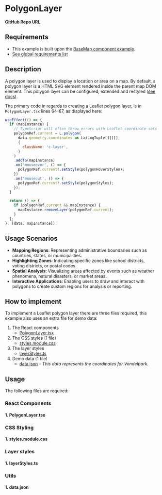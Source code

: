 
<Meta of={PolygonLayerStories} />

# PolygonLayer

**<a href="https://github.com/Amsterdam/ee-react-map-demos/tree/main/src/pages/PolygonLayer" target="_blank">GitHub Repo URL</a>**

## Requirements

- This example is built upon the [BaseMap component example](../?path=/docs/react-baselayer--docs).
- [See global requirements list](../?path=/docs/global-requirements--docs)

## Description

A polygon layer is used to display a location or area on a map. By default, a polygon layer is a HTML SVG element rendered inside the parent map DOM element. This polygon layer can be configured, extended and restyled (<a href="https://leafletjs.com/reference.html#polygon" target="_blank">see docs</a>).

The primary code in regards to creating a Leaflet polygon layer, is in `PolygonLayer.tsx` lines 64-87, as displayed here:

```js
useEffect(() => {
  if (mapInstance) {
    // TypeScript will often throw errors with Leaflet coordinate sets if you don't explicitly cast the type
    polygonRef.current = L.polygon(
      data.geometry.coordinates as LatLngTuple[][][],
      {
        className: 'c-layer',
      }
    )
    .addTo(mapInstance)
    .on('mouseover', () => {
      polygonRef.current?.setStyle(polygonHoverStyles);
    })
    .on('mouseout', () => {
      polygonRef.current?.setStyle(polygonStyles);
    });
  }

  return () => {
    if (polygonRef.current && mapInstance) {
      mapInstance.removeLayer(polygonRef.current);
    }
  };
}, [data, mapInstance]);
```

## Usage Scenarios

- **Mapping Regions**: Representing administrative boundaries such as countries, states, or municipalities.
- **Highlighting Zones**: Indicating specific zones like school districts, voting districts, or postal codes.
- **Spatial Analysis**: Visualizing areas affected by events such as weather phenomena, natural disasters, or market areas.
- **Interactive Applications**: Enabling users to draw and interact with polygons to create custom regions for analysis or reporting.

## How to implement

To implement a Leaflet polygon layer there are three files required, this example also uses an extra file for demo data:

1. The React components
    - [PolygonLayer.tsx](#1-polygonlayertsx)
2. The CSS styles (1 file)
    - [styles.module.css](#1-stylesmodulecss)
3. The layer styles
    - [layerStyles.ts](#1-layerstylests)
4. Demo data (1 file)
    - [data.json](#1-datajson) *- This data represents the coordinates for Vondelpark.*

## Usage

The following files are required:

### React Components

#### 1. PolygonLayer.tsx

<Source code={PolygonLayer} />

### CSS Styling

#### 1. styles.module.css

<Source code={styles} />

### Layer styles

#### 1. layerStyles.ts

<Source code={layerStyles} />

### Utils

#### 1. data.json

<Source code={data} />
